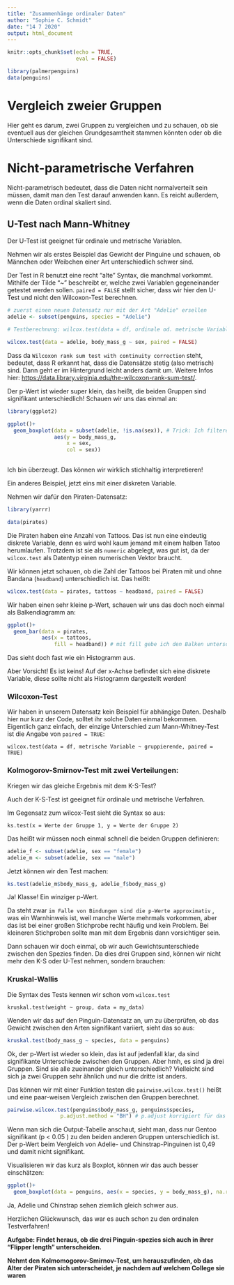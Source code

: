 ```yaml
---
title: "Zusammenhänge ordinaler Daten"
author: "Sophie C. Schmidt"
date: "14 7 2020"
output: html_document
---
```


```r
knitr::opts_chunk$set(echo = TRUE,
                      eval = FALSE)

library(palmerpenguins)
data(penguins)
```



# Vergleich zweier Gruppen

Hier geht es darum, zwei Gruppen zu vergleichen und zu schauen, ob sie eventuell aus der gleichen Grundgesamtheit stammen könnten oder ob die Unterschiede signifikant sind. 

# Nicht-parametrische Verfahren

Nicht-parametrisch bedeutet, dass die Daten nicht normalverteilt sein müssen, damit man den Test darauf anwenden kann. Es reicht außerdem, wenn die Daten ordinal skaliert sind. 

## U-Test nach Mann-Whitney

Der U-Test ist geeignet für ordinale und metrische Variablen. 

Nehmen wir als erstes Beispiel das Gewicht der Pinguine und schauen, ob Männchen oder Weibchen einer Art unterschiedlich schwer sind. 

Der Test in R benutzt eine recht "alte" Syntax, die manchmal vorkommt. Mithilfe der Tilde "~" beschreibt er, welche zwei Variablen gegeneinander getestet werden sollen. `paired = FALSE` stellt sicher, dass wir hier den U-Test und nicht den Wilcoxon-Test berechnen.

```r
# zuerst einen neuen Datensatz nur mit der Art "Adelie" ersellen 
adelie <- subset(penguins, species = "Adelie")

# Testberechnung: wilcox.test(data = df, ordinale od. metrische Variable ~ gruppierender Faktor, paired = FALSE):

wilcox.test(data = adelie, body_mass_g ~ sex, paired = FALSE)
```

Dass da `Wilcoxon rank sum test with continuity correction` steht, bedeutet, dass R erkannt hat, dass die Datensätze stetig (also metrisch) sind. Dann geht er im Hintergrund leicht anders damit um. Weitere Infos hier: <https://data.library.virginia.edu/the-wilcoxon-rank-sum-test/>. 

Der p-Wert ist wieder super klein, das heißt, die beiden Gruppen sind signifikant unterschiedlich!
Schauen wir uns das einmal an:

```r
library(ggplot2)

ggplot()+
  geom_boxplot(data = subset(adelie, !is.na(sex)), # Trick: Ich filtere bei "data" alle Datensätze raus, in denen in der Spalte "sex" NA steht
               aes(y = body_mass_g, 
                   x = sex, 
                   col = sex))
  
```
Ich bin überzeugt. Das können wir wirklich stichhaltig interpretieren!

Ein anderes Beispiel, jetzt eins mit einer diskreten Variable.

Nehmen wir dafür den Piraten-Datensatz:

```r
library(yarrr)

data(pirates)
```

Die Piraten haben eine Anzahl von Tattoos. Das ist nun eine eindeutig diskrete Variable, denn es wird wohl kaum jemand mit einem halben Tatoo herumlaufen. Trotzdem ist sie als `numeric` abgelegt, was gut ist, da der `wilcox.test` als Datentyp einen numerischen Vektor braucht.

Wir können jetzt schauen, ob die Zahl der Tattoos bei Piraten mit und ohne Bandana (`headband`) unterschiedlich ist. Das heißt:

```r
wilcox.test(data = pirates, tattoos ~ headband, paired = FALSE)
```

Wir haben einen sehr kleine p-Wert, schauen wir uns das doch noch einmal als Balkendiagramm an:

```r
ggplot()+
  geom_bar(data = pirates, 
           aes(x = tattoos,
               fill = headband)) # mit fill gebe ich den Balken unterschiedliche Farben, sie werden dann "übereinander gestapelt"

```

Das sieht doch fast wie ein Histogramm aus.

Aber Vorsicht! Es ist keins! Auf der x-Achse befindet sich eine diskrete Variable, diese sollte nicht als Histogramm dargestellt werden!

### Wilcoxon-Test

Wir haben in unserem Datensatz kein Beispiel für abhängige Daten. Deshalb hier nur kurz der Code, solltet ihr solche Daten einmal bekommen. Eigentlich ganz einfach, der einzige Unterschied zum Mann-Whitney-Test ist die Angabe von `paired = TRUE`:

```
wilcox.test(data = df, metrische Variable ~ gruppierende, paired = TRUE)
```


### Kolmogorov-Smirnov-Test mit zwei Verteilungen:


Kriegen wir das gleiche Ergebnis mit dem K-S-Test?

Auch der K-S-Test ist geeignet für ordinale und metrische Verfahren.

Im Gegensatz zum wilcox-Test sieht die Syntax so aus:

```
ks.test(x = Werte der Gruppe 1, y = Werte der Gruppe 2)
```
Das heißt wir müssen noch einmal schnell die beiden Gruppen definieren:

```r
adelie_f <- subset(adelie, sex == "female")
adelie_m <- subset(adelie, sex == "male")
```

Jetzt können wir den Test machen:
```r

ks.test(adelie_m$body_mass_g, adelie_f$body_mass_g)

```

Ja! Klasse!  Ein winziger p-Wert.

Da steht zwar `im Falle von Bindungen sind die p-Werte approximativ` , was ein Warnhinweis ist, weil manche Werte mehrmals vorkommen, aber das ist bei einer großen Stichprobe recht häufig und kein Problem. Bei kleineren Stichproben sollte man mit dem Ergebnis dann vorsichtiger sein.


Dann schauen wir doch einmal, ob wir auch Gewichtsunterschiede zwischen den Spezies finden. Da dies drei Gruppen sind, können wir nicht mehr den K-S oder U-Test nehmen, sondern brauchen: 

### Kruskal-Wallis

Die Syntax des Tests kennen wir schon vom `wilcox.test`

```
kruskal.test(weight ~ group, data = my_data)
```

Wenden wir das auf den Pinguin-Datensatz an, um zu überprüfen, ob das Gewicht zwischen den Arten signifikant variiert, sieht das so aus:

```r
kruskal.test(body_mass_g ~ species, data = penguins)
```

Ok, der p-Wert ist wieder so klein, das ist auf jedenfall klar, da sind signifikante Unterschiede zwischen den Gruppen. Aber hmh, es sind ja drei Gruppen. Sind sie alle zueinander gleich unterschiedlich? Vielleicht sind sich ja zwei Gruppen sehr ähnlich und nur die dritte ist anders.

Das können wir mit einer Funktion testen die `pairwise.wilcox.test()` heißt und eine paar-weisen Vergleich zwischen den Gruppen berechnet. 

```r
pairwise.wilcox.test(penguins$body_mass_g, penguins$species,
                 p.adjust.method = "BH") # p.adjust korrigiert für das Testen mit mehreren Gruppen. siehe: https://www.rdocumentation.org/packages/stats/versions/3.6.2/topics/p.adjust
```


Wenn man sich die Output-Tabelle anschaut, sieht man, dass nur Gentoo signifikant (p < 0.05 ) zu den beiden anderen Gruppen unterschiedlich ist. Der p-Wert beim Vergleich von Adelie- und Chinstrap-Pinguinen ist 0,49 und damit nicht signifikant.

Visualisieren wir das kurz als Boxplot, können wir das auch besser einschätzen:

```r
ggplot()+
  geom_boxplot(data = penguins, aes(x = species, y = body_mass_g), na.rm = TRUE)
```

Ja, Adelie und Chinstrap sehen ziemlich gleich schwer aus.


Herzlichen Glückwunsch, das war es auch schon zu den ordinalen Testverfahren!

**Aufgabe: Findet heraus, ob die drei Pinguin-spezies sich auch in ihrer "Flipper length" unterscheiden.**

**Nehmt den Kolmomogorov-Smirnov-Test, um herauszufinden, ob das Alter der Piraten sich unterscheidet, je nachdem auf welchem College sie waren**
